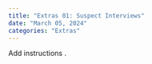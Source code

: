 ```yaml
---
title: "Extras 01: Suspect Interviews"
date: "March 05, 2024"
categories: "Extras"
---
```


Add instructions .
